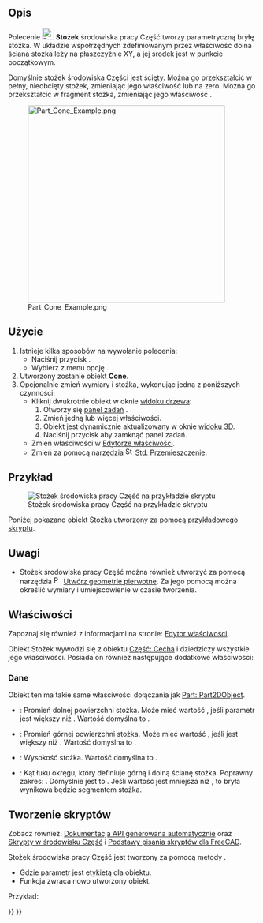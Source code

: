<languages/>

{{Docnav/pl
|[[Part_Sphere/pl|Sfera]]
|[[Part_Torus/pl|Torus]]
|[[Part_Workbench/pl|środowisko pracy Część]]
|IconL=Part_Sphere.svg
|IconR=Part_Torus.svg
|IconC=Workbench_Part.svg
}}

{{GuiCommand/pl
|Name=Part Cone
|Name/pl=Część: Stożek
|MenuLocation=Część → Bryła pierwotna → Stożek
|Workbenches=[[Part_Workbench/pl|Część]]
|SeeAlso=[[Part_CreatePrimitives/pl|Utwórz geometrie pierwotne]]
}}

<span id="Description"></span>
==Opis== 

Polecenie [[Image:Part_Cone.svg|24px]] '''Stożek''' środowiska pracy Część tworzy parametryczną bryłę stożka. W układzie współrzędnych zdefiniowanym przez właściwość {{PropertyData|Umiejscowienie}} dolna ściana stożka leży na płaszczyźnie XY, a jej środek jest w punkcie początkowym.

Domyślnie stożek środowiska Części jest ścięty. Można go przekształcić w pełny, nieobcięty stożek, zmieniając jego właściwość {{PropertyData|Promień1}} lub {{PropertyData|Promień2}} na zero. Można go przekształcić w fragment stożka, zmieniając jego właściwość {{PropertyData|Kąt}}.

[[Image:Part_Cone_Example.png|400px]]

<span id="Usage"></span>
==Użycie== 

# Istnieje kilka sposobów na wywołanie polecenia:
#* Naciśnij przycisk {{Button|[[Image:Part_Cone.svg|16px]] [[Part_Cone/pl|Stożek]]}}.
#* Wybierz z menu opcję {{MenuCommand|Część → Bryła pierwotna → [[Image:Part_Cone.svg|16px]] Stożek}}.
# Utworzony zostanie obiekt '''Cone'''.
# Opcjonalnie zmień wymiary i {{PropertyData|Umiejscowienie}} stożka, wykonując jedną z poniższych czynności:
#* Kliknij dwukrotnie obiekt w oknie [[Tree_view/pl|widoku drzewa]]:
#*# Otworzy się [[Task_panel/pl|panel zadań]] {{MenuCommand|Pierwotne bryły parametryczne}}.
#*# Zmień jedną lub więcej właściwości.
#*# Obiekt jest dynamicznie aktualizowany w oknie [[3D_view/pl|widoku 3D]].
#*# Naciśnij przycisk {{Button|OK}} aby zamknąć panel zadań.
#* Zmień właściwości w [[Property_editor/pl|Edytorze właściwości]].
#* Zmień {{PropertyData|Umiejscowienie}} za pomocą narzędzia [[Image:Std_TransformManip.svg|16px]] [[Std_TransformManip/pl|Std: Przemieszczenie]].

<span id="Example"></span>
==Przykład==

[[Image:Part_Cone_Scripting_Example.png|thumb|Stożek środowiska pracy Część na przykładzie skryptu]]

Poniżej pokazano obiekt Stożka utworzony za pomocą  [[#Tworzenie_skrypt.C3.B3w|przykładowego skryptu]].

<span id="Notes"></span>
==Uwagi==

* Stożek środowiska pracy Część można również utworzyć za pomocą narzędzia [[Image:Part_Primitives.svg|16px]] [[Part_Primitives/pl|Utwórz geometrie pierwotne]]. Za jego pomocą można określić wymiary i umiejscowienie w czasie tworzenia.

<span id="Properties"></span>
==Właściwości==

Zapoznaj się również z informacjami na stronie: [[Property_editor/pl|Edytor właściwości]].

Obiekt Stożek wywodzi się z obiektu [[Part_Feature/pl|Część: Cecha]] i dziedziczy wszystkie jego właściwości. Posiada on również następujące dodatkowe właściwości:

<span id="Data"></span>
===Dane===

{{TitleProperty|Dołączenie}}

Obiekt ten ma takie same właściwości dołączania jak [[Part_Part2DObject/pl#Dane|Part: Part2DObject]].

{{TitleProperty|Stożek}}

* {{PropertyData|Promień1|długość}}: Promień dolnej powierzchni stożka. Może mieć wartość {{Value|0mm}}, jeśli parametr {{PropertyData|Promień2}} jest większy niż {{Value|0mm}}. Wartość domyślna to {{Value|2mm}}.
* {{PropertyData|Promień2|długość}}: Promień górnej powierzchni stożka. Może mieć wartość {{Value|0mm}}, jeśli {{PropertyData|Promień1}} jest większy niż {{Value|0mm}}. Wartość domyślna to {{Value|4mm}}.
* {{PropertyData|Wysokość|długość}}: Wysokość stożka. Wartość domyślna to {{Value|10mm}}.
* {{PropertyData|Kąt|kąt}}: Kąt łuku okręgu, który definiuje górną i dolną ścianę stożka. Poprawny zakres: {{Value|0° &lt; wartość &lt;&#61; 360°}}. Domyślnie jest to {{Value|360°}}. Jeśli wartość jest mniejsza niż {{Value|360°}}, to bryła wynikowa będzie segmentem stożka.

<span id="Scripting"></span>
==Tworzenie skryptów==

Zobacz również: [https://freecad.github.io/SourceDoc/ Dokumentacja API generowana automatycznie] oraz [[Part_scripting/pl|Skrypty w środowisku Część]] i [[FreeCAD_Scripting_Basics/pl|Podstawy pisania skryptów dla FreeCAD]].

Stożek środowiska pracy Część jest tworzony za pomocą metody {{incode|addObject()}}.

{{Code|code=
cone = FreeCAD.ActiveDocument.addObject("Part::Cone", "myCone")
}}

* Gdzie parametr {{Incode|"myCone"}} jest etykietą dla obiektu.
* Funkcja zwraca nowo utworzony obiekt.

Przykład:

{{Code|code=
import FreeCAD as App

doc = App.activeDocument()

cone = doc.addObject("Part::Cone", "myCone")
cone.Radius1 = 5
cone.Radius2 = 10
cone.Height = 50
cone.Angle = 270
cone.Placement = App.Placement(App.Vector(1, 2, 3), App.Rotation(30, 60, 15))

doc.recompute()
}}


{{Docnav/pl
|[[Part_Sphere/pl|Sfera]]
|[[Part_Torus/pl|Torus]]
|[[Part_Workbench/pl|środowisko pracy Część]]
|IconL=Part_Sphere.svg
|IconR=Part_Torus.svg
|IconC=Workbench_Part.svg
}}

{{Part_Tools_navi{{#translation:}}}}
{{Userdocnavi{{#translation:}}}}